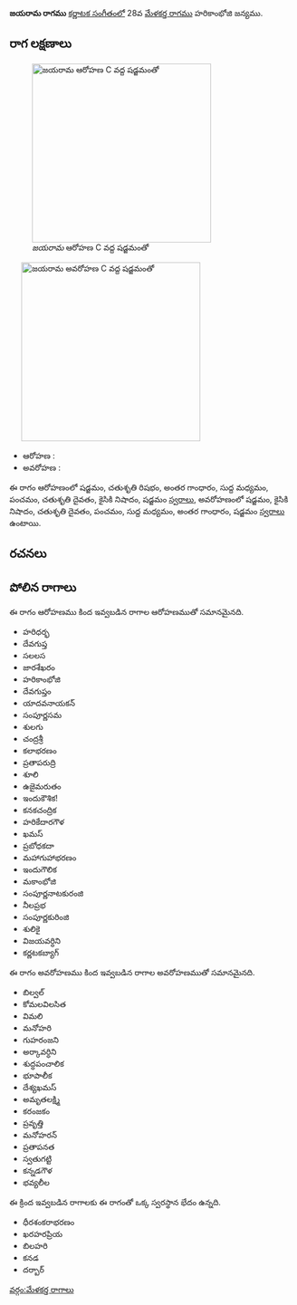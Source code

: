 {{Infobox ragam
	| name          	= జయరామ
	| synonym	    	= 
	| mela          	= 
	| chakra        	= 
	| janaka        	= 
	| type          	= సంపూర్ణ-షడవ
	| arohanam      	= {{svaraC|S|R2|G3|M1|P|D2|N2|S'}} 
	| avarohanam    	= {{svaraC|S'|N2|D2|P|M1|G3|S}}
	| jeeva         	=
	| chhaya        	=
	| nyasa         	=
	| vishesha      	= 
	| equivalent  		= 
}}
{{కర్ణాటక సంగీత రాగాలు}}
'''జయరామ రాగము''' [[కర్ణాటక సంగీతం]]లో 28వ [[మేళకర్త రాగము]] హరికాంభోజి జన్యము. 


==రాగ లక్షణాలు==
[[Image:jayarama_ar_kb2wiki.png|thumb|right|316px|''జయరామ'' ఆరోహణ C వద్ద షడ్జమంతో]]
	[[Image:jayarama_av_kb2wiki.png|thumb|right|316px|''జయరామ'' అవరోహణ C వద్ద షడ్జమంతో]]

* ఆరోహణ : {{svaraC|S|R2|G3|M1|P|D2|N2|S'}} 
* అవరోహణ : {{svaraC|S'|N2|D2|P|M1|G3|S}}

ఈ రాగం ఆరోహణంలో షడ్జమం, చతుశృతి రిషభం, అంతర గాంధారం, సుద్ద మధ్యమం, పంచమం, చతుశృతి దైవతం, కైసికి నిషాదం, షడ్జమం [[స్వరాలు]], అవరోహణంలో షడ్జమం, కైసికి నిషాదం, చతుశృతి దైవతం, పంచమం, సుద్ద మధ్యమం, అంతర గాంధారం, షడ్జమం [[స్వరాలు]] ఉంటాయి.

==రచనలు==



==పోలిన రాగాలు==
ఈ రాగం ఆరోహణము కింద ఇవ్వబడిన రాగాల ఆరోహణముతో సమానమైనది.
* హరిధర్భ
* దేవగుప్త
* సలలస
* జారశేఖరం
* హరికాంభోజి
* దేవగుప్తం
* యాదవనాయకన్
* సంపూర్ణసమ
* శులగు
* చంద్రశ్రీ
* కలాభరణం
* ప్రతాపరుద్రి
* శూలి
* ఉజైమరుతం
* ఇందుకౌశిక!
* కనకచంద్రిక
* హరికేదారగౌళ
* ఖమస్
* ప్రబోధకదా
* మహాగుహాభరణం
* ఇందుగౌలిక
* మకాంభోజి
* సంపూర్ణనాటకురంజి
* నీలప్రభ
* సంపూర్ణకురింజి
* శులికై
* విజయవర్ధిని
* కర్ణటకబ్యాగ్

ఈ రాగం అవరోహణము కింద ఇవ్వబడిన రాగాల అవరోహణముతో సమానమైనది.
* బిల్వల్
* కోమలవిలసిత
* విమలి
* మనోహరి
* గుహరంజని
* అర్కావర్ధిని
* శుద్ధపంచాలిక
*  భూపాలీక
* దేశ్యఖమస్
* అమృతలక్ష్మి
* కరంజకం
* ప్రవృత్తి
* మనోహరన్
* ప్రతాపనత
* స్వతుగట్టి
* కన్నడగౌళ
* భవ్యలీల

ఈ క్రింద ఇవ్వబడిన రాగాలకు ఈ రాగంతో ఒక్క స్వరస్థాన భేదం ఉన్నది.
* ధీరశంకరాభరణం
* ఖరహరప్రియ
* బిలహరి
* కనడ
* దర్బార్



[[వర్గం:మేళకర్త రాగాలు]]